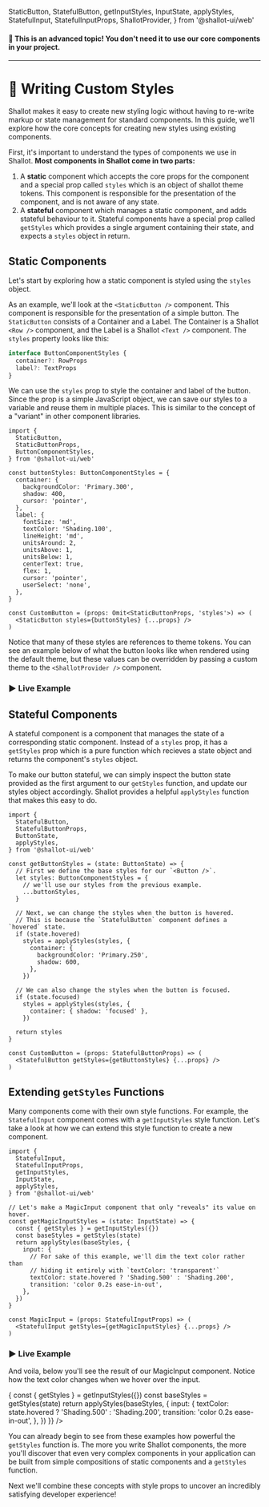  StaticButton,
  StatefulButton,
  getInputStyles,
  InputState,
  applyStyles,
  StatefulInput,
  StatefulInputProps,
  ShallotProvider,
} from '@shallot-ui/web'

<Meta title="🔌 Extending / Custom Styles" />

#### 🚨 This is an advanced topic! You don't need it to use our core components in your project.

<hr />

# 💅 Writing Custom Styles

Shallot makes it easy to create new styling logic without having to re-write markup or state management for standard components. In this guide, we'll explore how the core concepts for creating new styles using existing components.

First, it's important to understand the types of components we use in Shallot. **Most components in Shallot come in two parts:**

1. A **static** component which accepts the core props for the component and a special prop called `styles` which is an object of shallot theme tokens. This component is responsible for the presentation of the component, and is not aware of any state.
2. A **stateful** component which manages a static component, and adds stateful behaviour to it. Stateful components have a special prop called `getStyles` which provides a single argument containing their state, and expects a `styles` object in return.

## Static Components

Let's start by exploring how a static component is styled using the `styles` object.

As an example, we'll look at the `<StaticButton />` component. This component is responsible for the presentation of a simple button. The `StaticButton` consists of a Container and a Label. The Container is a Shallot `<Row />` component, and the Label is a Shallot `<Text />` component. The `styles` property looks like this:

```ts
interface ButtonComponentStyles {
  container?: RowProps
  label?: TextProps
}
```

We can use the `styles` prop to style the container and label of the button. Since the prop is a simple JavaScript object, we can save our styles to a variable and reuse them in multiple places. This is similar to the concept of a "variant" in other component libraries.

```tsx
import {
  StaticButton,
  StaticButtonProps,
  ButtonComponentStyles,
} from '@shallot-ui/web'

const buttonStyles: ButtonComponentStyles = {
  container: {
    backgroundColor: 'Primary.300',
    shadow: 400,
    cursor: 'pointer',
  },
  label: {
    fontSize: 'md',
    textColor: 'Shading.100',
    lineHeight: 'md',
    unitsAround: 2,
    unitsAbove: 1,
    unitsBelow: 1,
    centerText: true,
    flex: 1,
    cursor: 'pointer',
    userSelect: 'none',
  },
}

const CustomButton = (props: Omit<StaticButtonProps, 'styles'>) => (
  <StaticButton styles={buttonStyles} {...props} />
)
```

Notice that many of these styles are references to theme tokens. You can see an example below of what the button looks like when rendered using the default theme, but these values can be overridden by passing a custom theme to the `<ShallotProvider />` component.

### ▶️ Live Example

<Canvas>
  <ShallotProvider>
    <StaticButton
      title="Hello World!"
      styles={{
        container: {
          backgroundColor: 'Primary.300',
          shadow: 400,
          cursor: 'pointer',
          transition:
            'background-color 200ms ease-in-out, transform 300ms ease-in-out, box-shadow 300ms ease-in-out',
        },
        label: {
          fontSize: 'md',
          textColor: 'Shading.100',
          lineHeight: 'md',
          transition: 'color 300ms ease-in-out',
          unitsAround: 2,
          unitsAbove: 1,
          unitsBelow: 1,
          centerText: true,
          flex: 1,
          cursor: 'pointer',
          userSelect: 'none',
        },
      }}
    />
  </ShallotProvider>
</Canvas>

## Stateful Components

A stateful component is a component that manages the state of a corresponding static component. Instead of a `styles` prop, it has a `getStyles` prop which is a pure function which recieves a state object and returns the component's `styles` object.

To make our button stateful, we can simply inspect the button state provided as the first argument to our `getStyles` function, and update our styles object accordingly. Shallot provides a helpful `applyStyles` function that makes this easy to do.

```tsx
import {
  StatefulButton,
  StatefulButtonProps,
  ButtonState,
  applyStyles,
} from '@shallot-ui/web'

const getButtonStyles = (state: ButtonState) => {
  // First we define the base styles for our `<Button />`.
  let styles: ButtonComponentStyles = {
    // we'll use our styles from the previous example.
    ...buttonStyles,
  }

  // Next, we can change the styles when the button is hovered.
  // This is because the `StatefulButton` component defines a `hovered` state.
  if (state.hovered)
    styles = applyStyles(styles, {
      container: {
        backgroundColor: 'Primary.250',
        shadow: 600,
      },
    })

  // We can also change the styles when the button is focused.
  if (state.focused)
    styles = applyStyles(styles, {
      container: { shadow: 'focused' },
    })

  return styles
}

const CustomButton = (props: StatefulButtonProps) => (
  <StatefulButton getStyles={getButtonStyles} {...props} />
)
```

## Extending `getStyles` Functions

Many components come with their own style functions. For example, the `StatefulInput` component comes with a `getInputStyles` style function. Let's take a look at how we can extend this style function to create a new component.

```tsx
import {
  StatefulInput,
  StatefulInputProps,
  getInputStyles,
  InputState,
  applyStyles,
} from '@shallot-ui/web'

// Let's make a MagicInput component that only "reveals" its value on hover.
const getMagicInputStyles = (state: InputState) => {
  const { getStyles } = getInputStyles({})
  const baseStyles = getStyles(state)
  return applyStyles(baseStyles, {
    input: {
      // For sake of this example, we'll dim the text color rather than
      // hiding it entirely with `textColor: 'transparent'`
      textColor: state.hovered ? 'Shading.500' : 'Shading.200',
      transition: 'color 0.2s ease-in-out',
    },
  })
}

const MagicInput = (props: StatefulInputProps) => (
  <StatefulInput getStyles={getMagicInputStyles} {...props} />
)
```

### ▶️ Live Example

And voila, below you'll see the result of our MagicInput component. Notice how the text color changes when we hover over the input.

<Canvas>
  <ShallotProvider>
    <StatefulInput
      value="Shallot is awesome!"
      getStyles={(state) => {
        const { getStyles } = getInputStyles({})
        const baseStyles = getStyles(state)
        return applyStyles(baseStyles, {
          input: {
            textColor: state.hovered ? 'Shading.500' : 'Shading.200',
            transition: 'color 0.2s ease-in-out',
          },
        })
      }}
    />
  </ShallotProvider>
</Canvas>

You can already begin to see from these examples how powerful the `getStyles` function is. The more you write Shallot components, the more you'll discover that even very complex components in your application can be built from simple compositions of static components and a `getStyles` function.

Next we'll combine these concepts with style props to uncover an incredibly satisfying developer experience!
